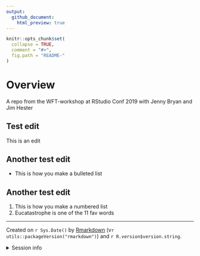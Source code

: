 ```yaml
---
output:
  github_document:
    html_preview: true
---
```



<!-- README.md is generated from README.Rmd. Please edit that file -->

```r
knitr::opts_chunk$set(
  collapse = TRUE,
  comment = "#>",
  fig.path = "README-"
)
```

# Overview
A repo from the WFT-workshop at RStudio Conf 2019 with Jenny Bryan and Jim Hester

## Test edit
This is an edit

## Another test edit
* This is how you make a bulleted list

## Another test edit
1. This is how you make a numbered list
1. Eucatastrophe is one of the 11 fav words


-------------------------

Created on `r Sys.Date()` by [Rmarkdown](https://github.com/rstudio/rmarkdown)
(v`r utils::packageVersion("rmarkdown")`) and `r R.version$version.string`. 

<details>

<summary>Session info</summary>
```r
devtools::session_info()
```

</details>